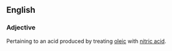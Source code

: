 ==English==
===Adjective===
Pertaining to an acid produced by treating [[oleic]] with [[nitric acid]].
